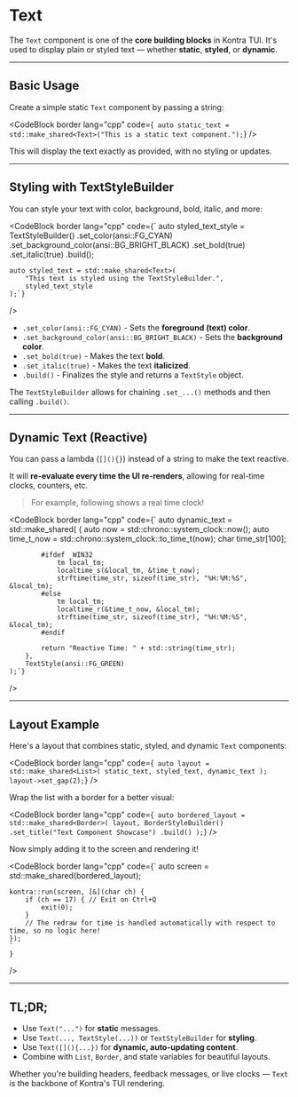 # Text

The `Text` component is one of the **core building blocks** in Kontra TUI. It's used to display plain or styled text — whether **static**, **styled**, or **dynamic**.

---

## Basic Usage

Create a simple static `Text` component by passing a string:

<CodeBlock
  border
  lang="cpp"
  code={`
    auto static_text = std::make_shared<Text>("This is a static text component.");`}
/>

This will display the text exactly as provided, with no styling or updates.

---

## Styling with TextStyleBuilder

You can style your text with color, background, bold, italic, and more:

<CodeBlock border 
  lang="cpp"
  code={`
    auto styled_text_style = TextStyleBuilder()
        .set_color(ansi::FG_CYAN)
        .set_background_color(ansi::BG_BRIGHT_BLACK)
        .set_bold(true)
        .set_italic(true)
        .build();

    auto styled_text = std::make_shared<Text>(
        "This text is styled using the TextStyleBuilder.",
        styled_text_style
    );`}

/>

- `.set_color(ansi::FG_CYAN)` - Sets the **foreground (text) color**.
- `.set_background_color(ansi::BG_BRIGHT_BLACK)` - Sets the **background color**.
- `.set_bold(true)` - Makes the text **bold**.
- `.set_italic(true)` - Makes the text **italicized**.
- `.build()` - Finalizes the style and returns a `TextStyle` object.

The `TextStyleBuilder` allows for chaining `.set_...()` methods and then calling `.build()`.

---

## Dynamic Text (Reactive)

You can pass a lambda (`[](){}`) instead of a string to make the text reactive.

It will **re-evaluate every time the UI re-renders**, allowing for real-time clocks, counters, etc.

> For example, following shows a real time clock!

<CodeBlock
  border
  lang="cpp"
  code={`
    auto dynamic_text = std::make_shared<Text>(
        []() {
            auto now = std::chrono::system_clock::now();
            auto time_t_now = std::chrono::system_clock::to_time_t(now);
            char time_str[100];
            
            #ifdef _WIN32
                tm local_tm;
                localtime_s(&local_tm, &time_t_now);
                strftime(time_str, sizeof(time_str), "%H:%M:%S", &local_tm);
            #else
                tm local_tm;
                localtime_r(&time_t_now, &local_tm);
                strftime(time_str, sizeof(time_str), "%H:%M:%S", &local_tm);
            #endif
            
            return "Reactive Time: " + std::string(time_str);
        },
        TextStyle(ansi::FG_GREEN)
    );`}
/>

---

## Layout Example

Here's a layout that combines static, styled, and dynamic `Text` components:

<CodeBlock
  border
  lang="cpp"
  code={`
    auto layout = std::make_shared<List>(
        static_text,
        styled_text,
        dynamic_text
    );
    layout->set_gap(2);`}
/>

Wrap the list with a border for a better visual:

<CodeBlock
  border
  lang="cpp"
  code={`
    auto bordered_layout = std::make_shared<Border>(
        layout,
        BorderStyleBuilder()
            .set_title("Text Component Showcase")
            .build()
    );`}
/>

Now simply adding it to the screen and rendering it!

<CodeBlock border 
  lang="cpp"
  code={`
    auto screen = std::make_shared<Screen>(bordered_layout);

    kontra::run(screen, [&](char ch) {
        if (ch == 17) { // Exit on Ctrl+Q
            exit(0);
        }
        // The redraw for time is handled automatically with respect to time, so no logic here!
    });
    `
    }

/>

---

## TL;DR;

- Use `Text("...")` for **static** messages.
- Use `Text(..., TextStyle(...))` or `TextStyleBuilder` for **styling**.
- Use `Text([](){...})` for **dynamic, auto-updating content**.
- Combine with `List`, `Border`, and state variables for beautiful layouts.

Whether you're building headers, feedback messages, or live clocks — `Text` is the backbone of Kontra's TUI rendering.
